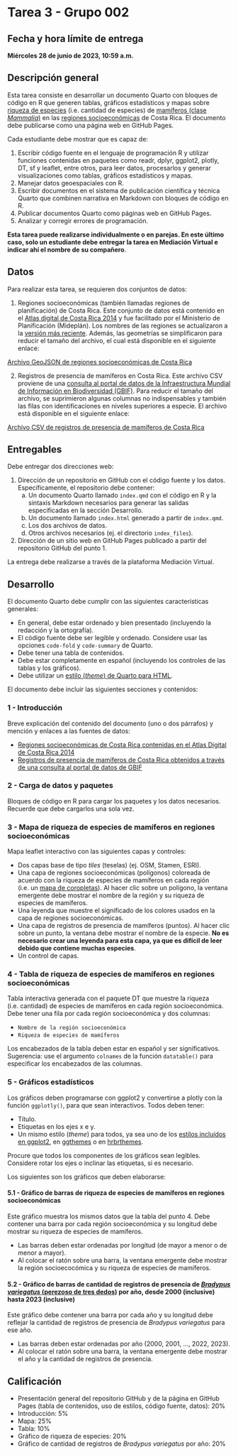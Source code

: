 # Tarea 3 - Grupo 002 {.unnumbered}

## Fecha y hora límite de entrega {.unnumbered}
**Miércoles 28 de junio de 2023, 10:59 a.m.**  

## Descripción general
Esta tarea consiste en desarrollar un documento Quarto con bloques de código en R que generen tablas, gráficos estadísticos y mapas sobre [riqueza de especies](https://es.wikipedia.org/wiki/Riqueza_de_especies) (i.e. cantidad de especies) de [mamíferos (clase *Mammalia*)](https://es.wikipedia.org/wiki/Mammalia) en las [regiones socioeconómicas](https://es.wikipedia.org/wiki/Regiones_socioecon%C3%B3micas_de_Costa_Rica) de Costa Rica. El documento debe publicarse como una página web en GitHub Pages.

Cada estudiante debe mostrar que es capaz de:

1. Escribir código fuente en el lenguaje de programación R y utilizar funciones contenidas en paquetes como readr, dplyr, ggplot2, plotly, DT, sf y leaflet, entre otros, para leer datos, procesarlos y generar visualizaciones como tablas, gráficos estadísticos y mapas.
2. Manejar datos geoespaciales con R.
3. Escribir documentos en el sistema de publicación científica y técnica Quarto que combinen narrativa en Markdown con bloques de código en R.
4. Publicar documentos Quarto como páginas web en GitHub Pages.
5. Analizar y corregir errores de programación.

**Esta tarea puede realizarse individualmente o en parejas. En este último caso, solo un estudiante debe entregar la tarea en Mediación Virtual e indicar ahí el nombre de su compañero**.

## Datos
Para realizar esta tarea, se requieren dos conjuntos de datos:

1. Regiones socioeconómicas (también llamadas regiones de planificación) de Costa Rica. Este conjunto de datos está contenido en el [Atlas digital de Costa Rica 2014](https://repositoriotec.tec.ac.cr/handle/2238/6749?show=full) y fue facilitado por el Ministerio de Planificación (Mideplán). Los nombres de las regiones se actualizaron a la [versión más reciente](https://documentos.mideplan.go.cr/share/s/eZ8HYuxgTl6xCHx3ZAEBrg). Además, las geometrías se simplificaron para reducir el tamaño del archivo, el cual está disponible en el siguiente enlace:

[Archivo GeoJSON de regiones socioeconómicas de Costa Rica](https://github.com/gf0604-procesamientodatosgeograficos/2023-i/blob/main/datos/mideplan/regiones_socioeconomicas_simp_10m.geojson)

2. Registros de presencia de mamíferos en Costa Rica. Este archivo CSV proviene de una [consulta al portal de datos de la Infraestructura Mundial de Información en Biodiversidad (GBIF)](https://doi.org/10.15468/dl.2psj9q). Para reducir el tamaño del archivo, se suprimieron algunas columnas no indispensables y también las filas con identificaciones en niveles superiores a especie. El archivo está disponible en el siguiente enlace:

[Archivo CSV de registros de presencia de mamíferos de Costa Rica](https://github.com/gf0604-procesamientodatosgeograficos/2023-i/blob/main/datos/gbif/mamiferos.csv)

## Entregables
Debe entregar dos direcciones web:

1.  Dirección de un repositorio en GitHub con el código fuente y los datos. Específicamente, el repositorio debe contener:
    a. Un documento Quarto llamado `index.qmd` con el código en R y la sintaxis Markdown necesarios para generar las salidas especificadas en la sección Desarrollo.
    b. Un documento llamado `index.html` generado a partir de `index.qmd`.
    c. Los dos archivos de datos.
    d. Otros archivos necesarios (ej. el directorio `index_files`).    
    
2. Dirección de un sitio web en GitHub Pages publicado a partir del repositorio GitHub del punto 1.

La entrega debe realizarse a través de la plataforma Mediación Virtual.

## Desarrollo
El documento Quarto debe cumplir con las siguientes características generales:

- En general, debe estar ordenado y bien presentado (incluyendo la redacción y la ortografía).
- El código fuente debe ser legible y ordenado. Considere usar las opciones `code-fold` y `code-summary` de Quarto.
- Debe tener una tabla de contenidos.
- Debe estar completamente en español (incluyendo los controles de las tablas y los gráficos).
- Debe utilizar un [estilo (*theme*) de Quarto para HTML](https://quarto.org/docs/output-formats/html-themes.html).

El documento debe incluir las siguientes secciones y contenidos:

### 1 - Introducción
Breve explicación del contenido del documento (uno o dos párrafos) y mención y enlaces a las fuentes de datos:

- [Regiones socioeconómicas de Costa Rica contenidas en el Atlas Digital de Costa Rica 2014](https://repositoriotec.tec.ac.cr/handle/2238/6749?show=full)
- [Registros de presencia de mamíferos de Costa Rica obtenidos a través de una consulta al portal de datos de GBIF](https://doi.org/10.15468/dl.2psj9q)

### 2 - Carga de datos y paquetes
Bloques de código en R para cargar los paquetes y los datos necesarios. Recuerde que debe cargarlos una sola vez.

### 3 - Mapa de riqueza de especies de mamíferos en regiones socioeconómicas
Mapa leaflet interactivo con las siguientes capas y controles:

- Dos capas base de tipo *tiles* (teselas) (ej. OSM, Stamen, ESRI).
- Una capa de regiones socioeconómicas (polígonos) coloreada de acuerdo con la riqueza de especies de mamíferos en cada región (i.e. un [mapa de coropletas](https://es.wikipedia.org/wiki/Mapa_coropl%C3%A9tico)). Al hacer clic sobre un polígono, la ventana emergente debe mostrar el nombre de la región y su riqueza de especies de mamíferos.
- Una leyenda que muestre el significado de los colores usados en la capa de regiones socioeconómicas.
- Una capa de registros de presencia de mamíferos (puntos). Al hacer clic sobre un punto, la ventana debe mostrar el nombre de la especie. **No es necesario crear una leyenda para esta capa, ya que es difícil de leer debido que contiene muchas especies**.
- Un control de capas.

### 4 - Tabla de riqueza de especies de mamíferos en regiones socioeconómicas
Tabla interactiva generada con el paquete DT que muestre la riqueza (i.e. cantidad) de especies de mamíferos en cada región socioeconómica. Debe tener una fila por cada región socioeconómica y dos columnas:

- `Nombre de la región socioeconómica`
- `Riqueza de especies de mamíferos`

Los encabezados de la tabla deben estar en español y ser significativos. Sugerencia: use el argumento `colnames` de la función `datatable()` para especificar los encabezados de las columnas.

### 5 - Gráficos estadísticos
Los gráficos deben programarse con ggplot2 y convertirse a plotly con la función `ggplotly()`, para que sean interactivos. Todos deben tener:

- Título.
- Etiquetas en los ejes x e y.
- Un mismo estilo (*theme*) para todos, ya sea uno de los [estilos incluídos en ggplot2](https://ggplot2.tidyverse.org/reference/ggtheme.html), en [ggthemes](https://yutannihilation.github.io/allYourFigureAreBelongToUs/ggthemes/) o en [hrbrthemes](https://github.com/hrbrmstr/hrbrthemes).

Procure que todos los componentes de los gráficos sean legibles. Considere rotar los ejes o inclinar las etiquetas, si es necesario.

Los siguientes son los gráficos que deben elaborarse:

#### 5.1 - Gráfico de barras de riqueza de especies de mamíferos en regiones socioeconómicas
Este gráfico muestra los mismos datos que la tabla del punto 4. Debe contener una barra por cada región socioeconómica y su longitud debe mostrar su riqueza de especies de mamíferos.

- Las barras deben estar ordenadas por longitud (de mayor a menor o de menor a mayor).
- Al colocar el ratón sobre una barra, la ventana emergente debe mostrar la región socioecocómica y su riqueza de especies de mamíferos.

#### 5.2 - Gráfico de barras de cantidad de registros de presencia de [*Bradypus variegatus* (perezoso de tres dedos)](https://es.wikipedia.org/wiki/Bradypus_variegatus) por año, desde 2000 (inclusive) hasta 2023 (inclusive)
Este gráfico debe contener una barra por cada año y su longitud debe reflejar la cantidad de registros de presencia de *Bradypus variegatus* para ese año.

- Las barras deben estar ordenadas por año (2000, 2001, ..., 2022, 2023).
- Al colocar el ratón sobre una barra, la ventana emergente debe mostrar el año y la cantidad de registros de presencia.

## Calificación
- Presentación general del repositorio GitHub y de la página en GitHub Pages (tabla de contenidos, uso de estilos, código fuente, datos): 20%
- Introducción: 5%
- Mapa: 25%
- Tabla: 10%
- Gráfico de riqueza de especies: 20%
- Gráfico de cantidad de registros de *Bradypus variegatus* por año: 20%